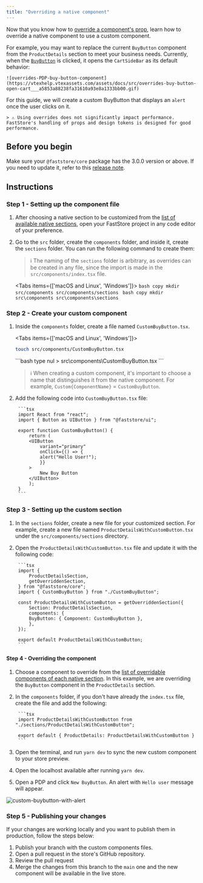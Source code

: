 ```yaml
---
title: "Overriding a native component"
---
```


Now that you know how to [override a component's prop](https://developers.vtex.com/docs/guides/faststore/overrides-component-props), learn how to override a native component to use a custom component.

For example, you may want to replace the current `BuyButton` component from the `ProductDetails` section to meet your business needs. Currently, when the [`BuyButton`](https://developers.vtex.com/docs/guides/faststore/molecules-buy-button) is clicked, it opens the `CartSideBar` as its default behavior:

    ![overrides-PDP-buy-button-component](https://vtexhelp.vtexassets.com/assets/docs/src/overrides-buy-button-open-cart___a5853a88238fa31610a93e8a1333bb00.gif)

For this guide, we will create a custom BuyButton that displays an `alert` once the user clicks on it.

    > ⚠️ Using overrides does not significantly impact performance. FastStore's handling of props and design tokens is designed for good performance.

## Before you begin

Make sure your `@faststore/core` package has the 3.0.0 version or above. If you need to update
it, refer to this [release note](https://github.com/vtex/faststore/releases/tag/v3.0.0).

## Instructions

### Step 1 - Setting up the component file

1. After choosing a native section to be customized from the [list of available native sections](https://developers.vtex.com/docs/guides/faststore/building-sections-list-of-native-sections), open your FastStore project in any code editor of your preference.
2. Go to the `src` folder, create the `components` folder, and inside it, create the `sections` folder. You can run the following command to create them:

   > ℹ️ The naming of the `sections` folder is arbitrary, as overrides can be created in any file, since the import is made in the `src/components/index.tsx` file.

   <Tabs items={['macOS and Linux', 'Windows']}>
   <Tab>`bash copy mkdir src/components src/components/sections `</Tab>
   <Tab>`bash copy mkdir src\components src\components\sections `</Tab>
   </Tabs>

### Step 2 - Create your custom component

1. Inside the `components` folder, create a file named `CustomBuyButton.tsx`.

    <Tabs items={['macOS and Linux', 'Windows']}>
    <Tab>

    ```bash
    touch src/components/CustomBuyButton.tsx
    ```

    </Tab>
    <Tab>
    ```bash
    type nul > src\components\CustomBuyButton.tsx
    ```
    </Tab>
    </Tabs>

    > ℹ️ When creating a custom component, it's important to choose a name that distinguishes it from the native component. For example, `Custom{ComponentName}` = `CustomBuyButton`.

2. Add the following code into `CustomBuyButton.tsx` file:

        ```tsx
        import React from "react";
        import { Button as UIButton } from "@faststore/ui";

        export function CustomBuyButton() {
            return (
            <UIButton
                variant="primary"
                onClick={() => {
                alert("Hello User!");
                }}
            >
                New Buy Button
            </UIButton>
            );
        }
        ```

### Step 3 - Setting up the custom section

1. In the `sections` folder, create a new file for your customized section. For example, create a new file named `ProductDetailsWithCustomButton.tsx` under the `src/components/sections` directory.
2. Open the `ProductDetailsWithCustomButton.tsx` file and update it with the following code:

        ```tsx
        import {
            ProductDetailsSection,
            getOverriddenSection,
        } from "@faststore/core";
        import { CustomBuyButton } from "./CustomBuyButton";

        const ProductDetailsWithCustomButton = getOverriddenSection({
            Section: ProductDetailsSection,
            components: {
            BuyButton: { Component: CustomBuyButton },
            },
        });

        export default ProductDetailsWithCustomButton;
        ```

#### Step 4 - Overriding the component

1. Choose a component to override from the [list of overridable components of each native section](https://developers.vtex.com/docs/guides/faststore/building-sections-list-of-native-sections). In this example, we are overriding the `BuyButton` component in the `ProductDetails` section.
2. In the `components` folder, if you don't have already the `index.tsx` file, create the file and add the following:

        ```tsx
        import ProductDetailsWithCustomButton from "./sections/ProductDetailsWithCustomButton";

        export default { ProductDetails: ProductDetailsWithCustomButton }
        ```

3. Open the terminal, and run `yarn dev` to sync the new custom component to your store preview.
4. Open the localhost available after running `yarn dev`.
5. Open a PDP and click `New BuyButton`. An alert with `Hello user` message will appear.

![custom-buybutton-with-alert](https://vtexhelp.vtexassets.com/assets/docs/src/custom-buybutton___85eef62d606c75d7d9a206635979a050.gif)

### Step 5 - Publishing your changes

If your changes are working locally and you want to publish them in production, follow the steps below:

1. Publish your branch with the custom components files.
2. Open a pull request in the store's GitHub repository.
3. Review the pull request
4. Merge the changes from this branch to the `main` one and the new component will be available in the live store.
